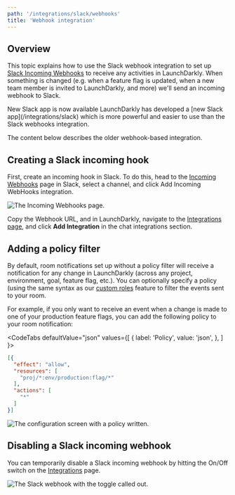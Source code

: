 ```yaml
---
path: '/integrations/slack/webhooks'
title: 'Webhook integration'
---
```


## Overview

This topic explains how to use the Slack webhook integration to set up [Slack Incoming Webhooks](https://api.slack.com/incoming-webhooks) to receive any activities in LaunchDarkly. When something is changed (e.g. when a feature flag is updated, when a new team member is invited to LaunchDarkly, and more) we'll send an incoming webhook to Slack.

<Callout intent="info">
  <CalloutTitle>New Slack app is now available</CalloutTitle>
  <CalloutDescription>
    LaunchDarkly has developed a [new Slack app](/integrations/slack) which is more powerful and easier to use than the Slack
    webhooks integration.
  </CalloutDescription>
</Callout>

The content below describes the older webhook-based integration.

## Creating a Slack incoming hook

First, create an incoming hook in Slack. To do this, head to the [Incoming Webhooks](https://my.slack.com/services/new/incoming-webhook/) page in Slack, select a channel, and click Add Incoming WebHooks integration.

![The Incoming Webhooks page.](../../images/slack-webhooks-add.png)

Copy the Webhook URL, and in LaunchDarkly, navigate to the [Integrations page](https://app.launchdarkly.com/integrations), and click **Add Integration** in the chat integrations section.

## Adding a policy filter

By default, room notifications set up without a policy filter will receive a notification for any change in LaunchDarkly (across any project, environment, goal, feature flag, etc.). You can optionally specify a policy (using the same syntax as our [custom roles](/home/account-security/custom-roles) feature to filter the events sent to your room.

For example, if you only want to receive an event when a change is made to one of your production feature flags, you can add the following policy to your room notification:

<CodeTabs
  defaultValue="json"
  values={[
    { label: 'Policy', value: 'json', },
  ]
}>
<CodeTabItem value="json">

```json
[{
  "effect": "allow",
  "resources": [
    "proj/*:env/production:flag/*"
  ],
  "actions": [
    "*"
  ]
}]
```

</CodeTabItem>
</CodeTabs>

![The configuration screen with a policy written.](../../images/integrations-slack-webhook-create-with-policy.png)

## Disabling a Slack incoming webhook

You can temporarily disable a Slack incoming webhook by hitting the On/Off switch on the [Integrations](https://app.launchdarkly.com/integrations) page.

![The Slack webhook with the toggle called out.](../../images/slack-webhooks-toggle-callout.png)
